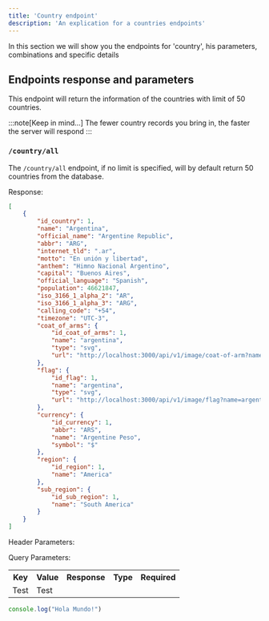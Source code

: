 ```yaml
---
title: 'Country endpoint'
description: 'An explication for a countries endpoints'
---
```



In this section we will show you the endpoints for 'country', his parameters, combinations and specific details

## Endpoints response and parameters

This endpoint will return the information of the countries with limit of 50 countries.

:::note[Keep in mind...]
  The fewer country records you bring in, the faster the server will respond 
:::

### `/country/all`

The `/country/all` endpoint, if no limit is specified, will by default return 50 countries from the database.



Response:
```json
[
	{
		"id_country": 1,
		"name": "Argentina",
		"official_name": "Argentine Republic",
		"abbr": "ARG",
		"internet_tld": ".ar",
		"motto": "En unión y libertad",
		"anthem": "Himno Nacional Argentino",
		"capital": "Buenos Aires",
		"official_language": "Spanish",
		"population": 46621847,
		"iso_3166_1_alpha_2": "AR",
		"iso_3166_1_alpha_3": "ARG",
		"calling_code": "+54",
		"timezone": "UTC-3",
		"coat_of_arms": {
			"id_coat_of_arms": 1,
			"name": "argentina",
			"type": "svg",
			"url": "http://localhost:3000/api/v1/image/coat-of-arm?name=argentina"
		},
		"flag": {
			"id_flag": 1,
			"name": "argentina",
			"type": "svg",
			"url": "http://localhost:3000/api/v1/image/flag?name=argentina"
		},
		"currency": {
			"id_currency": 1,
			"abbr": "ARS",
			"name": "Argentine Peso",
			"symbol": "$"
		},
		"region": {
			"id_region": 1,
			"name": "America"
		},
		"sub_region": {
			"id_sub_region": 1,
			"name": "South America"
		}
	}
]
```

Header Parameters:


Query Parameters:
<table>
  <th>Key</th>
  <th>Value</th>
	<th>Response</th>
	<th>Type</th>
	<th>Required</th>
  <tr>
    <td>
      Test
    </td>
    <td>
      Test
    </td>
	</tr>
</table>

<Country />

```js
console.log("Hola Mundo!")
```